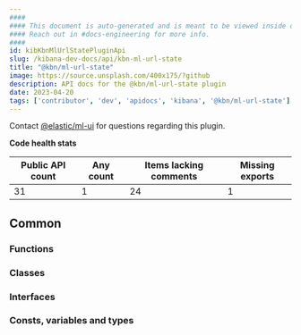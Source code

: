 ```yaml
---
####
#### This document is auto-generated and is meant to be viewed inside our experimental, new docs system.
#### Reach out in #docs-engineering for more info.
####
id: kibKbnMlUrlStatePluginApi
slug: /kibana-dev-docs/api/kbn-ml-url-state
title: "@kbn/ml-url-state"
image: https://source.unsplash.com/400x175/?github
description: API docs for the @kbn/ml-url-state plugin
date: 2023-04-20
tags: ['contributor', 'dev', 'apidocs', 'kibana', '@kbn/ml-url-state']
---
```




Contact [@elastic/ml-ui](https://github.com/orgs/elastic/teams/ml-ui) for questions regarding this plugin.

**Code health stats**

| Public API count  | Any count | Items lacking comments | Missing exports |
|-------------------|-----------|------------------------|-----------------|
| 31 | 1 | 24 | 1 |

## Common

### Functions
<DocDefinitionList data={kbnMlUrlStateObj.common.functions}/>

### Classes
<DocDefinitionList data={kbnMlUrlStateObj.common.classes}/>

### Interfaces
<DocDefinitionList data={kbnMlUrlStateObj.common.interfaces}/>

### Consts, variables and types
<DocDefinitionList data={kbnMlUrlStateObj.common.misc}/>

